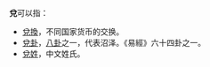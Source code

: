 '''兌'''可以指：
*[[兌換|兌換]]，不同国家货币的交换。
*[[周易六十四卦列表|兌卦]]，[[八卦|八卦]]之一，代表沼泽。《易經》六十四卦之一。
*[[兌姓|兌姓]]，中文姓氏。
{{disambig|Cat=一字消歧义}}